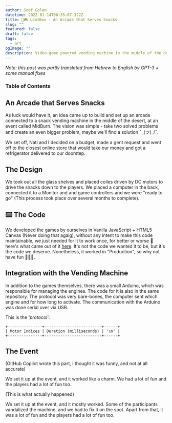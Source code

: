 ```yaml
---
author: Soof Golan
datetime: 2022-01-14T06:35:07.322Z
title: 🍫🎮 LootBox - An Arcade that Serves Snacks
slug: ""
featured: false
draft: false
tags:
  - art
ogImage: ""
description: Video-game powered vending machine in the middle of the desert
---
```


_Note: this post was partly translated from Hebrew to English by GPT-3 + some manual fixes_

### Table of Contents

## An Arcade that Serves Snacks

As luck would have it, an idea came up to build and set up an arcade connected
to a snack vending machine in the middle of the desert, at an event called MidBurn.
The vision was simple - take two solved problems and create an even bigger problem,
maybe we'll find a solution ¯\_(ツ)\_/¯.

We set off, Nati and I decided on a budget, made a gent request and went off
to the closest online store that would take our money and got a refrigerator delivered
to our doorstep.

## The Design

We took out all the glass shelves and placed coiles driven by DC motors to drive
the snacks down to the players. We placed a computer in the back, connected it to
a Monitor and and game controllers and we were "ready to go" (This process took
place over several months to complete).

## ⌨️ The Code

We developed the games by ourselves in Vanilla JavaScript + HTML5 Canvas
(Never doing that agaig), without any intent to make this code maintainable,
we just needed for it to work once, for better or worse 🍝 here's what came
out of it [here](https://github.com/NatanelMizrahi/LootBox). It's not the
code we wanted it to be, but it's the code we deserve. Nonetheless, it worked
in "Production", so why not have fun 🎉🎉🎉.

## Integration with the Vending Machine

In addition to the games themselves, there was a small Arduino, which was
responsible for managing the engines. The code for it is also in the same repository.
The protocol was very bare-bones, the computer sent which engine and
for how long to activate. The communication with the Arduino was done
serial over via USB.

This is the _'protocol'_:

```
+---------------+-------------------------+------+
| Motor Indices | Duration (milliseconds) | '\n' |
+---------------+-------------------------+------+
```

## The Event

(GitHub Copilot wrote this part, i thought it was funny, and not at all accurate)

We set it up at the event, and it worked like a charm. We had a lot
of fun and the players had a lot of fun too.

(This is what actually happened)

We set it up at the event, and it mostly worked. Some of the participants
vandalized the machine, and we had to fix it on the spot.
Apart from that, it was a lot of fun and the players had a lot of fun too.
